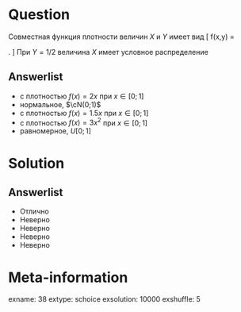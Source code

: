 Question
========
Совместная функция плотности величин $X$ и $Y$ имеет вид
\[
f(x,y) =
\begin{cases}
6xy^2, \text{ при } x, y \in [0;1] \\
0, \text{ иначе } \\
\end{cases}.
\]
При $Y=1/2$ величина $X$ имеет условное распределение
  

Answerlist
----------
*   с плотностью $f(x)=2x$ при $x\in[0;1]$ 
*   нормальное, $\cN(0;1)$ 
*   с плотностью $f(x)=1.5x$ при $x\in[0;1]$ 
*   с плотностью $f(x)=3x^2$ при $x\in[0;1]$ 
*   равномерное, $U[0;1]$ 

Solution
========

Answerlist
----------
*  Отлично
*  Неверно
*  Неверно
*  Неверно
*  Неверно

Meta-information
================
exname: 38
extype: schoice
exsolution: 10000
exshuffle: 5
